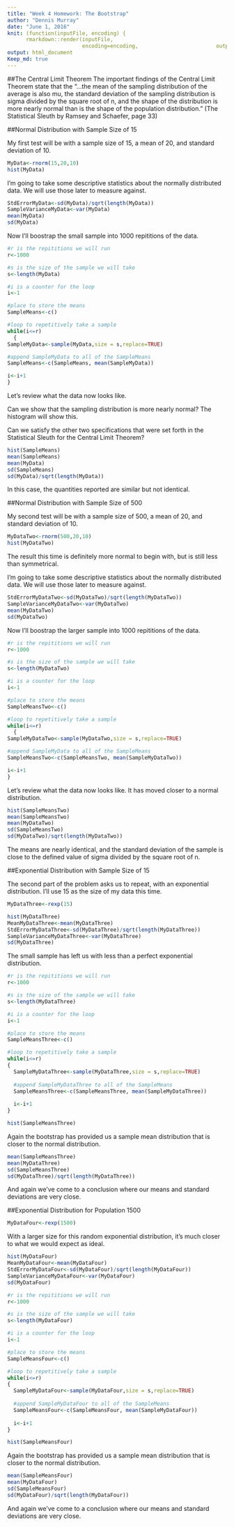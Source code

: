 ```yaml
---
title: "Week 4 Homework: The Bootstrap"
author: "Dennis Murray"
date: "June 1, 2016"
knit: (function(inputFile, encoding) { 
      rmarkdown::render(inputFile,
                        encoding=encoding,                         output_file='papers/bootstrap.html') } )
output: html_document
Keep_md: true
---
```

##The Central Limit Theorem
The important findings of the Central Limit Theorem state that the "...the mean of the sampling distribution of the average is also mu, the standard deviation of the sampling distribution is sigma divided by the square root of n, and the shape of the distribution is more nearly normal than is the shape of the population distribution." (The Statistical Sleuth by Ramsey and Schaefer, page 33)

##Normal Distribution with Sample Size of 15

My first test will be with a sample size of 15, a mean of 20, and standard deviation of 10.

```r
MyData<-rnorm(15,20,10)
hist(MyData)
```

I'm going to take some descriptive statistics about the normally distributed data.  We will use those later to measure against.

```r
StdErrorMyData<-sd(MyData)/sqrt(length(MyData))
SampleVarianceMyData<-var(MyData)
mean(MyData)
sd(MyData)
```


Now I'll boostrap the small sample into 1000 repititions of the data.

```r
#r is the repititions we will run
r<-1000

#s is the size of the sample we will take
s<-length(MyData)

#i is a counter for the loop
i<-1

#place to store the means
SampleMeans<-c()

#loop to repetitively take a sample
while(i<=r)
  {
SampleMyData<-sample(MyData,size = s,replace=TRUE)

#append SampleMyData to all of the SampleMeans
SampleMeans<-c(SampleMeans, mean(SampleMyData))

i<-i+1
}
```

Let's review what the data now looks like.

Can we show that the sampling distribution is more nearly normal?  The histogram will show this.

Can we satisfy the other two specifications that were set forth in the Statistical Sleuth for the Central Limit Theorem?

```r
hist(SampleMeans)
mean(SampleMeans)
mean(MyData)
sd(SampleMeans)
sd(MyData)/sqrt(length(MyData))

```

In this case, the quantities reported are similar but not identical.

##Normal Distribution with Sample Size of 500

My second test will be with a sample size of 500, a mean of 20, and standard deviation of 10.
```r
MyDataTwo<-rnorm(500,20,10)
hist(MyDataTwo)
```

The result this time is definitely more normal to begin with, but is still less than symmetrical.

I'm going to take some descriptive statistics about the normally distributed data.  We will use those later to measure against.

```r
StdErrorMyDataTwo<-sd(MyDataTwo)/sqrt(length(MyDataTwo))
SampleVarianceMyDataTwo<-var(MyDataTwo)
mean(MyDataTwo)
sd(MyDataTwo)
```


Now I'll boostrap the larger sample into 1000 repititions of the data.

```r
#r is the repititions we will run
r<-1000

#s is the size of the sample we will take
s<-length(MyDataTwo)

#i is a counter for the loop
i<-1

#place to store the means
SampleMeansTwo<-c()

#loop to repetitively take a sample
while(i<=r)
  {
SampleMyDataTwo<-sample(MyDataTwo,size = s,replace=TRUE)

#append SampleMyData to all of the SampleMeans
SampleMeansTwo<-c(SampleMeansTwo, mean(SampleMyDataTwo))

i<-i+1
}
```

Let's review what the data now looks like.  It has moved closer to a normal distribution.

```r
hist(SampleMeansTwo)
mean(SampleMeansTwo)
mean(MyDataTwo)
sd(SampleMeansTwo)
sd(MyDataTwo)/sqrt(length(MyDataTwo))

```

The means are nearly identical, and the standard deviation of the sample is close to the defined value of sigma divided by the square root of n.

##Exponential Distribution with Sample Size of 15

The second part of the problem asks us to repeat, with an exponential distribution.  I'll use 15 as the size of my data this time.
```r
MyDataThree<-rexp(15)
```

```r
hist(MyDataThree)
MeanMyDataThree<-mean(MyDataThree)
StdErrorMyDataThree<-sd(MyDataThree)/sqrt(length(MyDataThree))
SampleVarianceMyDataThree<-var(MyDataThree)
sd(MyDataThree)
```

The small sample has left us with less than a perfect exponential distribution.

```r
#r is the repititions we will run
r<-1000

#s is the size of the sample we will take
s<-length(MyDataThree)

#i is a counter for the loop
i<-1

#place to store the means
SampleMeansThree<-c()

#loop to repetitively take a sample
while(i<=r)
{
  SampleMyDataThree<-sample(MyDataThree,size = s,replace=TRUE)
  
  #append SampleMyDataThree to all of the SampleMeans
  SampleMeansThree<-c(SampleMeansThree, mean(SampleMyDataThree))
  
  i<-i+1
}
```

```r
hist(SampleMeansThree)
```
Again the bootstrap has provided us a sample mean distribution that is closer to the normal distribution.

```r
mean(SampleMeansThree)
mean(MyDataThree)
sd(SampleMeansThree)
sd(MyDataThree)/sqrt(length(MyDataThree))
```

And again we've come to a conclusion where our means and standard deviations are very close.

##Exponential Distribution for Population 1500

```r
MyDataFour<-rexp(1500)
```

With a larger size for this random exponential distribution, it's much closer to what we would expect as ideal.

```r
hist(MyDataFour)
MeanMyDataFour<-mean(MyDataFour)
StdErrorMyDataFour<-sd(MyDataFour)/sqrt(length(MyDataFour))
SampleVarianceMyDataFour<-var(MyDataFour)
sd(MyDataFour)
```


```r
#r is the repititions we will run
r<-1000

#s is the size of the sample we will take
s<-length(MyDataFour)

#i is a counter for the loop
i<-1

#place to store the means
SampleMeansFour<-c()

#loop to repetitively take a sample
while(i<=r)
{
  SampleMyDataFour<-sample(MyDataFour,size = s,replace=TRUE)
  
  #append SampleMyDataFour to all of the SampleMeans
  SampleMeansFour<-c(SampleMeansFour, mean(SampleMyDataFour))
  
  i<-i+1
}
```

```r
hist(SampleMeansFour)
```
Again the bootstrap has provided us a sample mean distribution that is closer to the normal distribution.

```r
mean(SampleMeansFour)
mean(MyDataFour)
sd(SampleMeansFour)
sd(MyDataFour)/sqrt(length(MyDataFour))
```

And again we've come to a conclusion where our means and standard deviations are very close.

